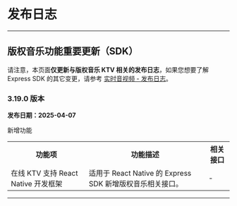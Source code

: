 # 发布日志

- - -

## 版权音乐功能重要更新（SDK）

<Warning title="Warning">

请注意，本页面**仅更新与版权音乐 KTV 相关的发布日志**，如果您想要了解 Express SDK 的其它变更，请参考 [实时音视频 - 发布日志](https://doc-zh.zego.im/article/12548)。
</Warning>

### 3.19.0 版本

**发布日期：2025-04-07** 

<p class="hthree">新增功能</p>

<table>
  
<tbody><tr>
<th>功能项</th>
<th>功能描述</th>
<th>相关接口</th>
</tr>
<tr>
<td>在线 KTV 支持 React Native 开发框架</td>
<td>适用于 React Native 的 Express SDK 新增版权音乐相关接口。</td>
<td>-</td>
</tr>
</tbody></table>

---
